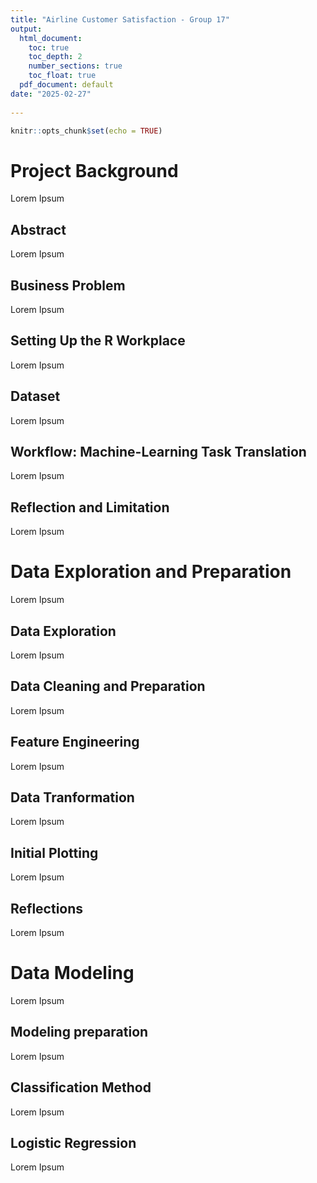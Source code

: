 ```yaml
---
title: "Airline Customer Satisfaction - Group 17"
output:
  html_document:
    toc: true
    toc_depth: 2
    number_sections: true
    toc_float: true
  pdf_document: default
date: "2025-02-27"
    
---
```


```r
knitr::opts_chunk$set(echo = TRUE)
```

# Project Background <a name="1"></a>

Lorem Ipsum


## Abstract <a name="1.1"></a>

Lorem Ipsum

## Business Problem <a name="1.2"></a>

Lorem Ipsum

## Setting Up the R Workplace <a name="1.3"></a>

Lorem Ipsum

## Dataset <a name="1.4"></a>

Lorem Ipsum

## Workflow: Machine-Learning Task Translation <a name="1.5"></a>

Lorem Ipsum

## Reflection and Limitation <a name="1.6"></a>

Lorem Ipsum

# Data Exploration and Preparation <a name="2"></a>

Lorem Ipsum

## Data Exploration <a name="2.1"></a>

Lorem Ipsum

## Data Cleaning and Preparation <a name="2.2"></a>

Lorem Ipsum

## Feature Engineering <a name="2.3"></a>

Lorem Ipsum

## Data Tranformation <a name="2.4"></a>

Lorem Ipsum

## Initial Plotting <a name="2.5"></a>

Lorem Ipsum

## Reflections <a name="2.6"></a>

Lorem Ipsum

# Data Modeling <a name="3"></a>

Lorem Ipsum

## Modeling preparation <a name="3.1"></a>

Lorem Ipsum

## Classification Method <a name="3.2"></a>

Lorem Ipsum

## Logistic Regression <a name="3.3"></a>

Lorem Ipsum




